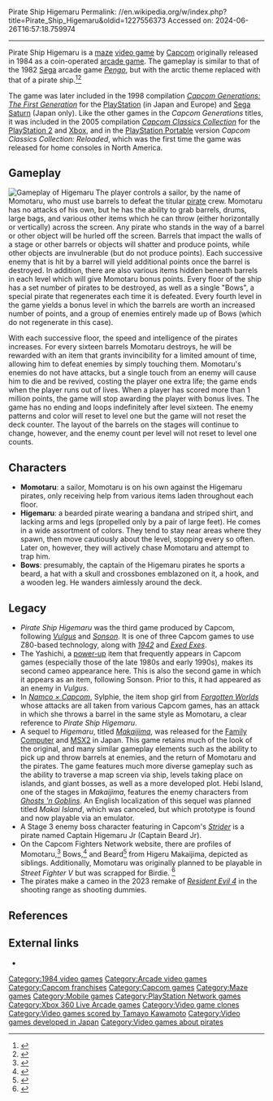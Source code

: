 Pirate Ship Higemaru
Permalink: //en.wikipedia.org/w/index.php?title=Pirate_Ship_Higemaru&oldid=1227556373
Accessed on: 2024-06-26T16:57:18.759974



------
Pirate Ship Higemaru
{{Short description|1984 video game}}
{{Infobox video game
|title = Pirate Ship Higemaru
|image = Higemaru (leaflet).png
|developer = [[Capcom]]
|publisher = Capcom
|designer = [[Tokuro Fujiwara]]
|programmer = Toshio Arima
|composer = [[Tamayo Kawamoto]]
|released = '''Arcade'''<br>{{vgrelease|JP|September 1984}}'''Mobile Phone'''<br>{{vgrelease|JP|2006}}
|genre = [[List of maze video games|Maze]]
|modes = [[Single-player video game|Single-player]], [[Multiplayer video game|multiplayer]]
|platforms = [[Arcade game|Arcade]], [[Sega Saturn|Saturn]], [[PlayStation (console)|PlayStation]], [[Sony PlayStation 2|PlayStation 2]], [[PlayStation Portable|PSP]], [[Xbox (console)|Xbox]]
|arcade system = Capcom [[Z80]]-based
}}
{{Nihongo|'''''Pirate Ship Higemaru'''''|ひげ丸|lead=yes}} is a [[List of maze video games|maze]] [[video game]] by [[Capcom]] originally released in 1984 as a coin-operated [[arcade game]]. The gameplay is similar to that of the 1982 [[Sega]] arcade game ''[[Pengo (video game)|Pengo]]'', but with the arctic theme replaced with that of a pirate ship.<ref>{{cite web|last1=Dunham|first1=Jeremy|title=Capcom Classics Collection Reloaded Review|url=http://www.ign.com/articles/2006/10/19/capcom-classics-collection-reloaded-review|website=IGN|date=October 18, 2006}}</ref><ref>{{cite web|last1=Nisanian|first1=Vahan|title=Pirate Ship Higemaru|url=http://www.hardcoregaming101.net/higemaru/higemaru.htm|website=Hardcore Gaming 101|date=September 4, 2010|access-date=September 30, 2016|archive-date=October 10, 2016|archive-url=https://web.archive.org/web/20161010073107/http://www.hardcoregaming101.net/higemaru/higemaru.htm|url-status=dead}}</ref>

The game was later included in the 1998 compilation ''[[Capcom Generations|Capcom Generations: The First Generation]]'' for the [[PlayStation]] (in Japan and Europe) and [[Sega Saturn]] (Japan only). Like the other games in the ''Capcom Generations'' titles, it was included in the 2005 compilation ''[[Capcom Classics Collection]]'' for the [[PlayStation 2]] and [[Xbox (console)|Xbox]], and in the [[PlayStation Portable]] version ''Capcom Classics Collection: Reloaded'', which was the first time the game was released for home consoles in North America.

==Gameplay==
[[File:Higemaru a.png|thumb|left|Gameplay of ''Higemaru'']]
The player controls a sailor, by the name of Momotaru, who must use barrels to defeat the titular [[pirate]] crew. Momotaru has no attacks of his own, but he has the ability to grab barrels, drums, large bags, and various other items which he can throw (either horizontally or vertically) across the screen. Any pirate who stands in the way of a barrel or other object will be hurled off the screen. Barrels that impact the walls of a stage or other barrels or objects will shatter and produce points, while other objects are invulnerable (but do not produce points). Each successive enemy that is hit by a barrel will yield additional points once the barrel is destroyed. In addition, there are also various items hidden beneath barrels in each level which will give Momotaru bonus points. Every floor of the ship has a set number of pirates to be destroyed, as well as a single "Bows", a special pirate that regenerates each time it is defeated. Every fourth level in the game yields a bonus level in which the barrels are worth an increased number of points, and a group of enemies entirely made up of Bows (which do not regenerate in this case). 

With each successive floor, the speed and intelligence of the pirates increases. For every sixteen barrels Momotaru destroys, he will be rewarded with an item that grants invincibility for a limited amount of time, allowing him to defeat enemies by simply touching them. Momotaru's enemies do not have attacks, but a single touch from an enemy will cause him to die and be revived, costing the player one extra life; the game ends when the player runs out of lives. When a player has scored more than 1 million points, the game will stop awarding the player with bonus lives. The game has no ending and loops indefinitely after level sixteen. The enemy patterns and color will reset to level one but the game will not reset the deck counter. The layout of the barrels on the stages will continue to change, however, and the enemy count per level will not reset to level one counts.

== Characters ==
* '''Momotaru''': a sailor, Momotaru is on his own against the Higemaru pirates, only receiving help from various items laden throughout each floor.
* '''Higemaru''': a bearded pirate wearing a bandana and striped shirt, and lacking arms and legs (propelled only by a pair of large feet). He comes in a wide assortment of colors. They tend to stay near areas where they spawn, then move cautiously about the level, stopping every so often. Later on, however, they will actively chase Momotaru and attempt to trap him.
* '''Bows''': presumably, the captain of the Higemaru pirates he sports a beard, a hat with a skull and crossbones emblazoned on it, a hook, and a wooden leg. He wanders aimlessly around the deck.

== Legacy ==
* ''Pirate Ship Higemaru'' was the third game produced by Capcom, following ''[[Vulgus]]'' and ''[[SonSon|Sonson]]''. It is one of three Capcom games to use Z80-based technology, along with ''[[1942 (video game)|1942]]'' and ''[[Exed Exes]]''.
* The Yashichi, a [[power-up]] item that frequently appears in Capcom games (especially those of the late 1980s and early 1990s), makes its second cameo appearance here. This is also the second game in which it appears as an item, following Sonson. Prior to this, it had appeared as an enemy in ''Vulgus''.
* In ''[[Namco × Capcom]]'', Sylphie, the item shop girl from ''[[Forgotten Worlds]]'' whose attacks are all taken from various Capcom games, has an attack in which she throws a barrel in the same style as Momotaru, a clear reference to ''Pirate Ship Higemaru''.
* A sequel to ''Higemaru'', titled ''[[Higemaru_Makaijima_-_Nanatsu_no_Shima_Daibōken|Makaijima]]'', was released for the [[Nintendo Entertainment System|Family Computer]] and [[MSX#MSX2|MSX2]] in Japan. This game retains much of the look of the original, and many similar gameplay elements such as the ability to pick up and throw barrels at enemies, and the return of Momotaru and the pirates. The game features much more diverse gameplay such as the ability to traverse a map screen via ship, levels taking place on islands, and giant bosses, as well as a more developed plot. Hebi Island, one of the stages in ''Makaijima'', features the enemy characters from ''[[Ghosts 'n Goblins]]''. An English localization of this sequel was planned titled ''Makai Island'', which was canceled, but which prototype is found and now playable via an emulator.
* A Stage 3 enemy boss character featuring in Capcom's ''[[Strider (arcade game)|Strider]]'' is a pirate named Captain Higemaru Jr (Captain Beard Jr).
* On the Capcom Fighters Network website, there are profiles of Momotaru,<ref>{{Cite web|url=https://game.capcom.com/cfn/sfv/column-130583|title=キャラ図鑑147:モモタル &#124; the Character Guides &#124; Activity Reports}}</ref> Bows,<ref>{{Cite web|url=https://game.capcom.com/cfn/sfv/column-130584|title=キャラ図鑑148:ボウス &#124; the Character Guides &#124; Activity Reports}}</ref> and Beard<ref>{{Cite web|url=https://game.capcom.com/cfn/sfv/column-130585|title=キャラ図鑑149:ビアド &#124; the Character Guides &#124; Activity Reports}}</ref> from Higeru Makaijima, depicted as siblings. Additionally, Momotaru was originally planned to be playable in ''Street Fighter V'' but was scrapped for Birdie. <ref>{{cite tweet|number=770422616851120128|user=takaNakayama|title=モモタルは一時期ホントにプレイアブルキャラにするつもりだったです。Ｖスキルで画面外から樽が振ってきて相手に投げつける、と言うキャラでした。遊び的にバーディーと被るので出れませんでした。<!-- full text of tweet that Twitter returned to the bot (excluding links) added by TweetCiteBot. This may be better truncated or may need expanding (TW limits responses to 140 characters) or case changes. --> |date=30 August 2016}}</ref>
* The pirates make a cameo in the 2023 remake of ''[[Resident Evil 4 (2023 video game)|Resident Evil 4]]'' in the shooting range as shooting dummies.

==References==
{{Reflist}}

==External links==
* {{KLOV game|id=8110}}

[[Category:1984 video games]]
[[Category:Arcade video games]]
[[Category:Capcom franchises]]
[[Category:Capcom games]]
[[Category:Maze games]]
[[Category:Mobile games]]
[[Category:PlayStation Network games]]
[[Category:Xbox 360 Live Arcade games]]
[[Category:Video game clones]]
[[Category:Video games scored by Tamayo Kawamoto]]
[[Category:Video games developed in Japan]]
[[Category:Video games about pirates]]